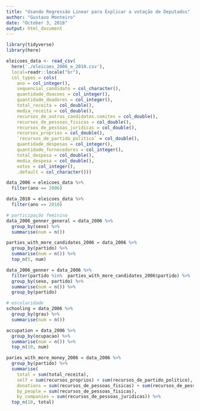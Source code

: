 ```yaml
---
title: "Usando Regressão Linear para Explicar a votação de Deputados"
author: "Gustavo Monteiro"
date: "October 3, 2018"
output: html_document
---
```


```r
library(tidyverse)
library(here)
```

```r
eleicoes_data <- read_csv(
  here('./eleicoes_2006_e_2010.csv'), 
  local=readr::locale("br"),
  col_types = cols(
    ano = col_integer(),
    sequencial_candidato = col_character(),
    quantidade_doacoes = col_integer(),
    quantidade_doadores = col_integer(),
    total_receita = col_double(),
    media_receita = col_double(),
    recursos_de_outros_candidatos.comites = col_double(),
    recursos_de_pessoas_fisicas = col_double(),
    recursos_de_pessoas_juridicas = col_double(),
    recursos_proprios = col_double(),
    `recursos_de_partido_politico` = col_double(),
    quantidade_despesas = col_integer(),
    quantidade_fornecedores = col_integer(),
    total_despesa = col_double(),
    media_despesa = col_double(),
    votos = col_integer(),
    .default = col_character()))
```

```r
data_2006 = eleicoes_data %>% 
  filter(ano == 2006)

data_2010 = eleicoes_data %>% 
  filter(ano == 2010)
```

```r
# participação feminina
data_2006_genner_general = data_2006 %>% 
  group_by(sexo) %>% 
  summarise(num = n())

parties_with_more_candidates_2006 = data_2006 %>% 
  group_by(partido) %>% 
  summarise(num = n()) %>% 
  top_n(5, num)

data_2006_genner = data_2006 %>% 
  filter(partido %in%  parties_with_more_candidates_2006$partido) %>% 
  group_by(sexo, partido) %>%
  summarise(num = n()) %>% 
  group_by(partido)
```

```r
# escolaridade
schooling = data_2006 %>% 
  group_by(grau) %>% 
  summarise(num = n())

accupation = data_2006 %>% 
  group_by(ocupacao) %>% 
  summarise(num = n()) %>% 
  top_n(10, num)
```

```r
paries_with_more_money_2006 = data_2006 %>% 
  group_by(partido) %>% 
  summarise(
    total = sum(total_receita), 
    self = sum(recursos_proprios) + sum(recursos_de_partido_politico),
    donations = sum(recursos_de_pessoas_fisicas) + sum(recursos_de_pessoas_juridicas),
    by_people = sum(recursos_de_pessoas_fisicas),
    by_companies = sum(recursos_de_pessoas_juridicas)) %>% 
  top_n(10, total) 

```

